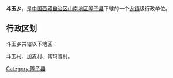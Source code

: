{{中国乡级行政区
| 行政区全称 = 斗玉乡
| 景观照片文件名 =
| 景观照片描述 =
| 汉语拼音 =
| 通用拼音 =
| 注音符號 =
| 其它标音类型1 =
| 其它标音1 =
| 其它标音类型2 =
| 其它标音2 =
| 其它语言类型1 =
| 其它语言地名1 =
| 其它语言类型2 =
| 其它语言地名2 =
| 上级行政区 = [[西藏自治区|西藏自治区]][[山南地区|山南地区]][[隆子县|隆子县]]
| 行政区类别 = [[乡|乡]]
| 行政区划代码 =
| 地理坐标 =
| 总面积 =
| 户籍人口 =
| 户籍人口年份 =
| 常住人口 =
| 常住人口年份 =
| 人口密度 =
| 行政区划 =
| 官方网站 =
| 政府驻地 =
| 邮政编码 =
| 毗邻行政区 =
| 位置图文件名 =
| 位置图描述 =
}}
'''斗玉乡'''，是[[中华人民共和国|中国]][[西藏自治区|西藏自治区]][[山南地区|山南地区]][[隆子县|隆子县]]下辖的一个[[乡镇|乡镇]]级行政单位。

== 行政区划 ==
斗玉乡共辖以下地区：

斗玉村、加麦村、其玛普村。

{{西藏小作品}}
{{隆子县行政区划}}

[[Category:隆子县|Category:隆子县]]